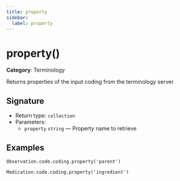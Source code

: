 ```yaml
---
title: property
sidebar:
  label: property
---
```


# property()

**Category**: Terminology

Returns properties of the input coding from the terminology server

## Signature

- Return type: `collection`
- Parameters:
  - `property` `string` — Property name to retrieve

## Examples

```fhirpath
Observation.code.coding.property('parent')
```

```fhirpath
Medication.code.coding.property('ingredient')
```

